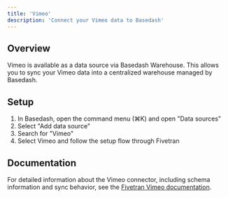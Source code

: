 ```yaml
---
title: 'Vimeo'
description: 'Connect your Vimeo data to Basedash'
---
```


## Overview

Vimeo is available as a data source via Basedash Warehouse. This allows you to sync your Vimeo data into a centralized warehouse managed by Basedash.

## Setup

1. In Basedash, open the command menu (⌘K) and open "Data sources"
2. Select "Add data source"
3. Search for "Vimeo"
4. Select Vimeo and follow the setup flow through Fivetran

## Documentation

For detailed information about the Vimeo connector, including schema information and sync behavior, see the [Fivetran Vimeo documentation](https://fivetran.com/docs/connectors/applications/vimeo).
